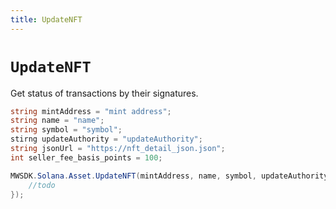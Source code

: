 ```yaml
---
title: UpdateNFT
---
```


# `UpdateNFT`
Get status of transactions by their signatures.
```csharp
string mintAddress = "mint address";
string name = "name";
string symbol = "symbol";
stirng updateAuthority = "updateAuthority";
string jsonUrl = "https://nft_detail_json.json";
int seller_fee_basis_points = 100;

MWSDK.Solana.Asset.UpdateNFT(mintAddress, name, symbol, updateAuthority, jsonUrl, 200, Confirmation.Default, null, (res) => {
    //todo
});
```
